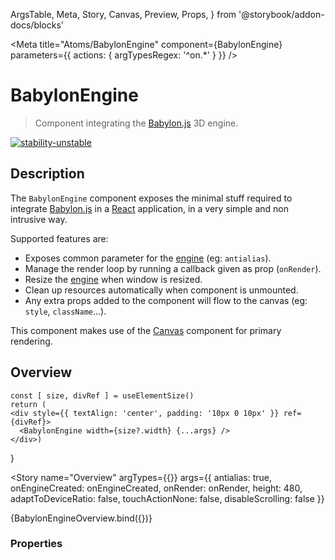  ArgsTable,
  Meta,
  Story,
  Canvas,
  Preview,
  Props,
} from '@storybook/addon-docs/blocks'

<Meta
  title="Atoms/BabylonEngine"
  component={BabylonEngine}
  parameters={{ actions: { argTypesRegex: '^on.*' } }}
/>

# BabylonEngine

> Component integrating the [Babylon.js](https://www.babylonjs.com/) 3D engine.

[![stability-unstable](https://img.shields.io/badge/stability-unstable-yellow.svg)](https://github.com/emersion/stability-badges#unstable)

## Description

The `BabylonEngine` component exposes the minimal stuff required to integrate [Babylon.js](https://www.babylonjs.com/) in a [React](https://reactjs.org/) application, in a
very simple and non intrusive way.

Supported features are:

- Exposes common parameter for the [engine](https://doc.babylonjs.com/typedoc/classes/babylon.engine) (eg: `antialias`).
- Manage the render loop by running a callback given as prop (`onRender`).
- Resize the [engine](https://doc.babylonjs.com/typedoc/classes/babylon.engine) when window is resized.
- Clean up resources automatically when component is unmounted.
- Any extra props added to the component will flow to the canvas (eg: `style`, `className`...).

This component makes use of the [Canvas](/docs/atoms-canvas--overview) component for primary rendering.

## Overview

    const [ size, divRef ] = useElementSize()
    return (
    <div style={{ textAlign: 'center', padding: '10px 0 10px' }} ref={divRef}>
      <BabylonEngine width={size?.width} {...args} />
    </div>)
}

<Story
  name="Overview"
  argTypes={{}}
  args={{
    antialias: true,
    onEngineCreated: onEngineCreated,
    onRender: onRender,
    height: 480,
  adaptToDeviceRatio: false,
    touchActionNone: false,
    disableScrolling: false
  }}
>
  {BabylonEngineOverview.bind({})}
</Story>

### Properties

<ArgsTable story="Overview" />
